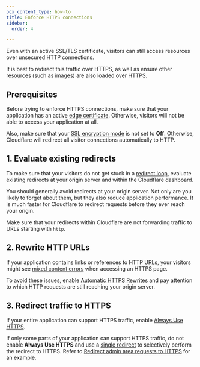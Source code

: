 ```yaml
---
pcx_content_type: how-to
title: Enforce HTTPS connections
sidebar:
  order: 4

---
```


Even with an active SSL/TLS certificate, visitors can still access resources over unsecured HTTP connections.

It is best to redirect this traffic over HTTPS, as well as ensure other resources (such as images) are also loaded over HTTPS.

## Prerequisites

Before trying to enforce HTTPS connections, make sure that your application has an active [edge certificate](/ssl/get-started/#choose-an-edge-certificate). Otherwise, visitors will not be able to access your application at all.

Also, make sure that your [SSL encryption mode](/ssl/origin-configuration/ssl-modes/) is not set to **Off**. Otherwise, Cloudflare will redirect all visitor connections automatically to HTTP.

## 1. Evaluate existing redirects

To make sure that your visitors do not get stuck in a [redirect loop](/ssl/troubleshooting/too-many-redirects/), evaluate existing redirects at your origin server and within the Cloudflare dashboard.

You should generally avoid redirects at your origin server. Not only are you likely to forget about them, but they also reduce application performance. It is much faster for Cloudflare to redirect requests before they ever reach your origin.

Make sure that your redirects within Cloudflare are not forwarding traffic to URLs starting with `http`.

## 2. Rewrite HTTP URLs

If your application contains links or references to HTTP URLs, your visitors might see [mixed content errors](/ssl/troubleshooting/mixed-content-errors/) when accessing an HTTPS page.

To avoid these issues, enable [Automatic HTTPS Rewrites](/ssl/edge-certificates/additional-options/automatic-https-rewrites/) and pay attention to which HTTP requests are still reaching your origin server.

## 3. Redirect traffic to HTTPS

If your entire application can support HTTPS traffic, enable [Always Use HTTPS](/ssl/edge-certificates/additional-options/always-use-https/#encrypt-all-visitor-traffic).

If only some parts of your application can support HTTPS traffic, do not enable **Always Use HTTPS** and use a [single redirect](/rules/url-forwarding/single-redirects/) to selectively perform the redirect to HTTPS. Refer to [Redirect admin area requests to HTTPS](/rules/url-forwarding/examples/redirect-admin-https/) for an example.
